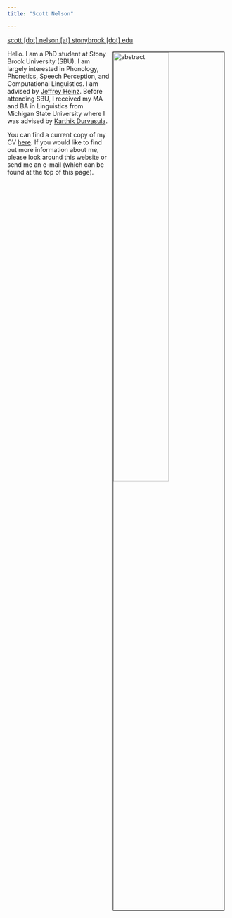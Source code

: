 ```yaml
---
title: "Scott Nelson"

---
```


[scott [dot] nelson [at] stonybrook [dot] edu](mailto:scott.nelson@stonybrook.edu)





<img src="pics/me.jpg"  alt="abstract" style="float: right; margin: 4px 10px 0px 4px; border: 1px solid #000000; height:auto; width:50%">

Hello. I am a PhD student at Stony Brook University (SBU). I am largely interested in Phonology, Phonetics, Speech Perception, and Computational Linguistics. I am advised by [Jeffrey Heinz](http://jeffreyheinz.net). Before attending SBU, I received my MA and BA in Linguistics from Michigan State University where I was advised by [Karthik Durvasula](https://karthikdurvasula.gitlab.io). 

You can find a current copy of my CV [here](pics/cv.pdf). If you would like to find out more information about me, please look around this website or send me an e-mail (which can be found at the top of this page). 




